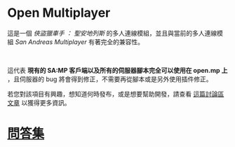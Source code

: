 # Open Multiplayer

這是一個 _俠盜獵車手 ： 聖安地列斯_ 的多人連線模組，並且與當前的多人連線模組 _San Andreas Multiplayer_ 有著完全的兼容性。

<br />

這代表 **現有的 SA:MP 客戶端以及所有的伺服器腳本完全可以使用在 open.mp 上** ，且伺服器的 bug 將會得到修正，不需要再從腳本或是另外使用插件修正。

若您對該項目有興趣，想知道何時發布，或是想要幫助開發，請查看 <a href="https://forum.open.mp/showthread.php?tid=99">這篇討論區文章</a> 以獲得更多資訊。

# [問答集](/faq)
